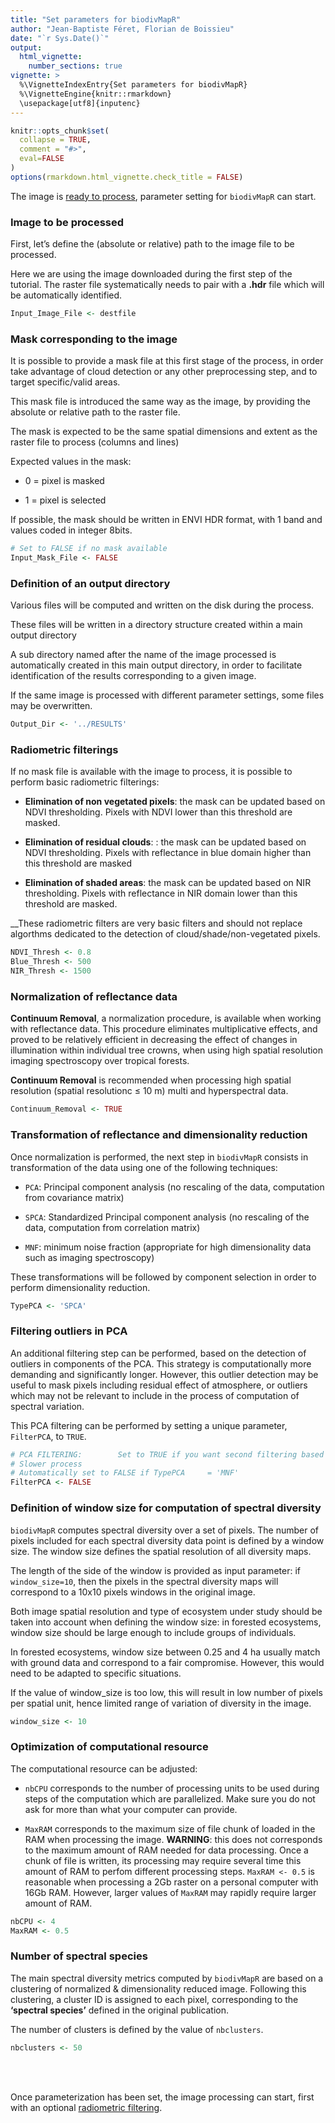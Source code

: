 ```yaml
---
title: "Set parameters for biodivMapR"
author: "Jean-Baptiste Féret, Florian de Boissieu"
date: "`r Sys.Date()`"
output: 
  html_vignette:
    number_sections: true
vignette: >
  %\VignetteIndexEntry{Set parameters for biodivMapR}
  %\VignetteEngine{knitr::rmarkdown}
  \usepackage[utf8]{inputenc}
---
```


```r
knitr::opts_chunk$set(
  collapse = TRUE,
  comment = "#>",
  eval=FALSE
)
options(rmarkdown.html_vignette.check_title = FALSE)
```


The image is [ready to process](https://jbferet.github.io/biodivMapR/articles/biodivMapR_01.html){target="_blank"}, parameter setting for `biodivMapR` can start. 


### Image to be processed

First, let's define the (absolute or relative) path to the image file to be processed. 

Here we are using the image downloaded during the first step of the tutorial. The raster file systematically needs to pair with a __.hdr__ file which will be automatically identified.

```r
Input_Image_File <- destfile
```

### Mask corresponding to the image

It is possible to provide a mask file at this first stage of the process, in order take advantage of cloud detection or any other preprocessing step, and to target specific/valid areas.

This mask file is introduced the same way as the image, by providing the absolute or relative path to the raster file.

The mask is expected to be the same spatial dimensions and extent as the raster file to process (columns and lines)

Expected values in the mask: 

* 0 = pixel is masked

* 1 = pixel is selected

If possible, the mask should be written in ENVI HDR format, with 1 band and values coded in integer 8bits.

```r
# Set to FALSE if no mask available
Input_Mask_File <- FALSE
```


### Definition of an output directory

Various files will be computed and written on the disk during the process.

These files will be written in a directory structure created within a main output directory

A sub directory named after the name of the image processed is automatically created in this main output directory, in order to facilitate identification of the results corresponding to a given image. 

If the same image is processed with different parameter settings, some files may be overwritten. 
```r
Output_Dir <- '../RESULTS'
```


### Radiometric filterings

If no mask file is available with the image to process, it is possible to perform basic radiometric filterings:  

* __Elimination of non vegetated pixels__: the mask can be updated based on NDVI thresholding. Pixels with NDVI lower than this threshold are masked.

* __Elimination of residual clouds__: : the mask can be updated based on NDVI thresholding. Pixels with reflectance in blue domain higher than this threshold are masked

* __Elimination of shaded areas__: the mask can be updated based on NIR thresholding. Pixels with reflectance in NIR domain lower than this threshold are masked. 

__These radiometric filters are very basic filters and should not replace algorthms dedicated to the detection of cloud/shade/non-vegetated pixels. 
```r
NDVI_Thresh <- 0.8
Blue_Thresh <- 500
NIR_Thresh <- 1500
```


### Normalization of reflectance data

__Continuum Removal__, a normalization procedure, is available when working with reflectance data. This procedure eliminates multiplicative effects, and proved to be relatively efficient in decreasing the effect of changes in illumination within individual tree crowns, when using high spatial resolution imaging spectroscopy over tropical forests. 

__Continuum Removal__ is recommended when processing high spatial resolution (spatial resolutionc $\leq$ 10 m) multi and hyperspectral data.

```r
Continuum_Removal <- TRUE
```

### Transformation of reflectance and dimensionality reduction

Once normalization is performed, the next step in `biodivMapR` consists in transformation of the data using one of the following techniques: 

* `PCA`: Principal component analysis (no rescaling of the data, computation from covariance matrix)

* `SPCA`: Standardized Principal component analysis (no rescaling of the data, computation from correlation matrix)

* `MNF`:  minimum noise fraction (appropriate for high dimensionality data such as imaging spectroscopy)

These transformations will be followed by component selection in order to perform dimensionality reduction. 

```r
TypePCA <- 'SPCA'
```

### Filtering outliers in PCA

An additional filtering step can be performed, based on the detection of outliers in components of the PCA. This strategy is computationally more demanding and significantly longer. However, this outlier detection may be useful to mask pixels including residual effect of atmosphere, or outliers which may not be relevant to include in the process of computation of spectral variation. 

This PCA filtering can be performed by setting a unique parameter, `FilterPCA`, to `TRUE`.

```r
# PCA FILTERING: 		Set to TRUE if you want second filtering based on PCA outliers to be processed.
# Slower process
# Automatically set to FALSE if TypePCA     = 'MNF'
FilterPCA <- FALSE
```

### Definition of window size for computation of spectral diversity

`biodivMapR` computes spectral diversity over a set of pixels. The number of pixels included for each spectral diversity data point is defined by a window size. The window size defines the spatial resolution of all diversity maps. 

The length of the side of the window is provided as input parameter: if `window_size=10`, then the pixels in the spectral diversity maps will correspond to a 10x10 pixels windows in the original image. 

Both image spatial resolution and type of ecosystem under study should be taken into account when defining the window size: in forested ecosystems, window size should be large enough to include groups of individuals. 

In forested ecosystems, window size between 0.25 and 4 ha usually match with ground data and correspond to a fair compromise. However, this would need to be adapted to specific situations. 

If the value of window_size is too low, this will result in low number of pixels per spatial unit, hence limited range of variation of diversity in the image.

```r
window_size <- 10
```

### Optimization of computational resource

The computational resource can be adjusted:

* `nbCPU` corresponds to the number of processing units to be used during steps of the computation which are parallelized. Make sure you do not ask for more than what your computer can provide. 

* `MaxRAM` corresponds to the maximum size of file chunk of loaded in the RAM when processing the image. __WARNING__: this does not corresponds to the maximum amount of RAM needed for data processing. Once a chunk of file is written, its processing may require several time this amount of RAM to perfom different processing steps. `MaxRAM <- 0.5` is reasonable when processing a 2Gb raster on a personal computer with 16Gb RAM. However, larger values of `MaxRAM` may rapidly require larger amount of RAM.

```r
nbCPU <- 4
MaxRAM <- 0.5
```

### Number of spectral species

The main spectral diversity metrics computed by `biodivMapR` are based on a clustering of normalized & dimensionality reduced image. Following this clustering, a cluster ID is assigned to each pixel, corresponding to the __'spectral species'__ defined in the original publication. 

The number of clusters is defined by the value of `nbclusters`. 

```r
nbclusters <- 50
```

<br/><br/>

Once parameterization has been set, the image processing can start, first with an optional [radiometric filtering](https://jbferet.github.io/biodivMapR/articles/biodivMapR_03.html){target="_blank"}.
